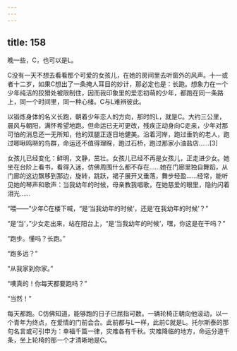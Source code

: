 ```yaml
---
---
---
```

title: 158
---



晚一些，C，也可以是L。

C没有一天不想去看看那个可爱的女孩儿，在她的房间里去听窗外的风声。十一或者十二岁，如果C想出了一条掩人耳目的妙计，那必定也是：长跑。想象力在一个少年纯洁的狡猾处被限制住，因而我印象里的爱恋初萌的少年，都跑在同一条路上，同一个时间里，同一种心绪。C与L难辨彼此。

以锻炼身体的名义长跑，朝着少年恋人的方向，那时的L，就是C。大约三公里，晨风与朝阳，满怀希望地跑。但命运已无可更改，残疾正动身向C走来，少年对那可怕的消息还一无所知，他的双腿正逐日地健美。沿着河岸，跑过垂钓的老人，跑过唧啾鸣啭的鸟群，命运还不值得理睬，跑过石桥，跑过那家小油盐店……[3]

女孩儿已经变化：鲜明，文静，茁壮。女孩儿已经不再是女孩儿，正走进少女。她坐在台阶上看书，看得入迷，仿佛周围什么都不存在……她在门廊里独自舞蹈，从门廊的这边飘移到那边，旋转，跳跃，裙子展开又垂落，舞步轻盈……经常，能听见她的琴声和歌声：当我幼年的时候，母亲教我唱歌，在她慈爱的眼里，隐约闪着泪光……

“喂——”少年C在楼下喊，“是‘当我幼年的时候’，还是‘在我幼年的时候’？”

“是‘当’，”少女走出来，站在阳台上，“是‘当我幼年的时候’，嘿，你这是在干吗？”

“跑步。懂吗？长跑。”

“跑多远？”

“从我家到你家。”

“噢真的！你每天都要跑吗？”

“当然！”

每天都跑。C仿佛知道，能够跑的日子已屈指可数。一辆轮椅正朝向他滚动，以一个青年为终点，在爱情的门前会合。此前都与L一样，此前C就是L。托尔斯泰的那句名言或可引申为：幸福千篇一律，灾难各有千秋。灾难降临的地方，命运分道千条，坐上轮椅的那一个才清晰地是C。